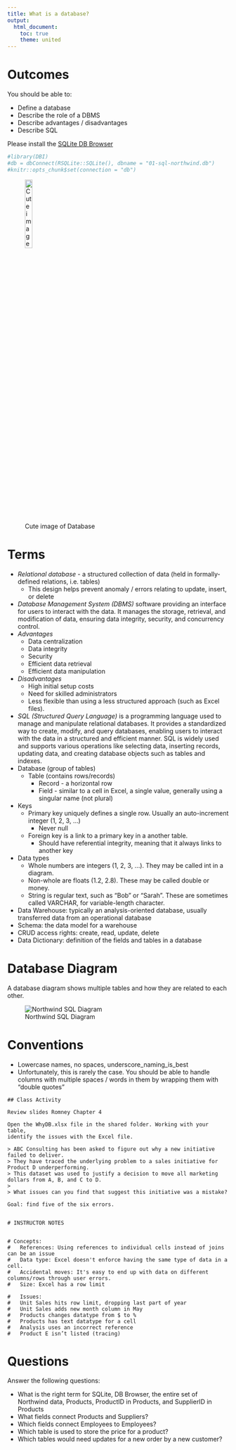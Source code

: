 ```yaml
---
title: What is a database?
output: 
  html_document:
    toc: true
    theme: united
---
```


# Outcomes

You should be able to:

- Define a database
- Describe the role of a DBMS
- Describe advantages / disadvantages
- Describe SQL


Please install the [SQLite DB Browser](https://sqlitebrowser.org/dl/)


```r
#library(DBI)
#db = dbConnect(RSQLite::SQLite(), dbname = "01-sql-northwind.db")
#knitr::opts_chunk$set(connection = "db")
```

![Cute image of Database](sql01-databasemacot.png){width=20%}


# Terms

- *Relational database* - a structured collection of data (held in formally-defined relations, i.e. tables)
  - This design helps prevent anomaly / errors relating to update, insert, or delete
- *Database Management System (DBMS)* software providing an interface for users to interact with the data. It manages the storage, retrieval, and modification of data, ensuring data integrity, security, and concurrency control.
- *Advantages*
  - Data centralization
  - Data integrity
  - Security
  - Efficient data retrieval 
  - Efficient data manipulation
- *Disadvantages*
  - High initial setup costs
  - Need for skilled administrators
  - Less flexible than using a less structured approach (such as Excel files).
- *SQL (Structured Query Language)* is a programming language used to manage and manipulate relational databases. It provides a standardized way to create, modify, and query databases, enabling users to interact with the data in a structured and efficient manner. SQL is widely used and supports various operations like selecting data, inserting records, updating data, and creating database objects such as tables and indexes.
- Database (group of tables)
  - Table (contains rows/records)
    - Record - a horizontal row
    - Field - similar to a cell in Excel, a single value, generally using a singular name (not plural)
- Keys
  - Primary key uniquely defines a single row. Usually an auto-increment integer (1, 2, 3, ...)
    - Never null
  - Foreign key is a link to a primary key in a another table.
    - Should have referential integrity, meaning that it always links to another key
- Data types
  - Whole numbers are integers (1, 2, 3, ...). They may be called int in a diagram.
  - Non-whole are floats (1.2, 2.8). These may be called double or money.
  - String is regular text, such as "Bob" or "Sarah". These are sometimes called VARCHAR, for variable-length character.
- Data Warehouse: typically an analysis-oriented database, usually transferred data from an operational database
- Schema: the data model for a warehouse
- CRUD access rights: create, read, update, delete
- Data Dictionary: definition of the fields and tables in a database

# Database Diagram

A database diagram shows multiple tables and how they are related to each other.


![Northwind SQL Diagram](sql01-northwind.png)



# Conventions

- Lowercase names, no spaces, underscore_naming_is_best
- Unfortunately, this is rarely the case. You should be able to handle columns with multiple spaces / words in them by wrapping them with "double quotes"

```undefined

## Class Activity

Review slides Romney Chapter 4

Open the WhyDB.xlsx file in the shared folder. Working with your table, 
identify the issues with the Excel file.

> ABC Consulting has been asked to figure out why a new initiative failed to deliver.
> They have traced the underlying problem to a sales initiative for Product D underperforming.
> This dataset was used to justify a decision to move all marketing dollars from A, B, and C to D.
> 
> What issues can you find that suggest this initiative was a mistake?

Goal: find five of the six errors.


# INSTRUCTOR NOTES


# Concepts:
#	References: Using references to individual cells instead of joins can be an issue
#	Data type: Excel doesn't enforce having the same type of data in a cell.
#	Accidental moves: It's easy to end up with data on different columns/rows through user errors.
#	Size: Excel has a row limit

#	Issues:
#	Unit Sales hits row limit, dropping last part of year
#	Unit Sales adds new month column in May
#	Products changes datatype from $ to %
#	Products has text datatype for a cell
#	Analysis uses an incorrect reference 
#	Product E isn’t listed (tracing)

```

# Questions

Answer the following questions:

- What is the right term for SQLite, DB Browser, the entire set of Northwind data, Products, ProductID in Products, and SupplierID in Products
- What fields connect Products and Suppliers?
- Which fields connect Employees to Employees?
- Which table is used to store the price for a product?
- Which tables would need updates for a new order by a new customer?